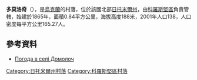 {{coord|50|53|25|N|28|40|33|E|scale:30000|display=title}}

'''多莫洛奇'''（{{lang-uk|Домолоч}}），是[[烏克蘭|烏克蘭]]的村落，位於該國北部[[日托米爾州|日托米爾州]]，由[[科羅斯堅區|科羅斯堅區]]負責管轄，始建於1865年，面積0.84平方公里，海拔高度188米，2001年人口138，人口密度每平方公里165.27人。

==參考資料==
* [http://weather.in.ua/ua/zhitomirskaja/7181 Погода в селі Домолоч] {{Wayback|url=http://weather.in.ua/ua/zhitomirskaja/7181 |date=20160305080445 }}

{{DEFAULTSORT:Домолоч}}
[[Category:日托米爾州村落|Category:日托米爾州村落]]
[[Category:科羅斯堅區村落|Category:科羅斯堅區村落]]


{{Zhytomyr-geo-stub}}